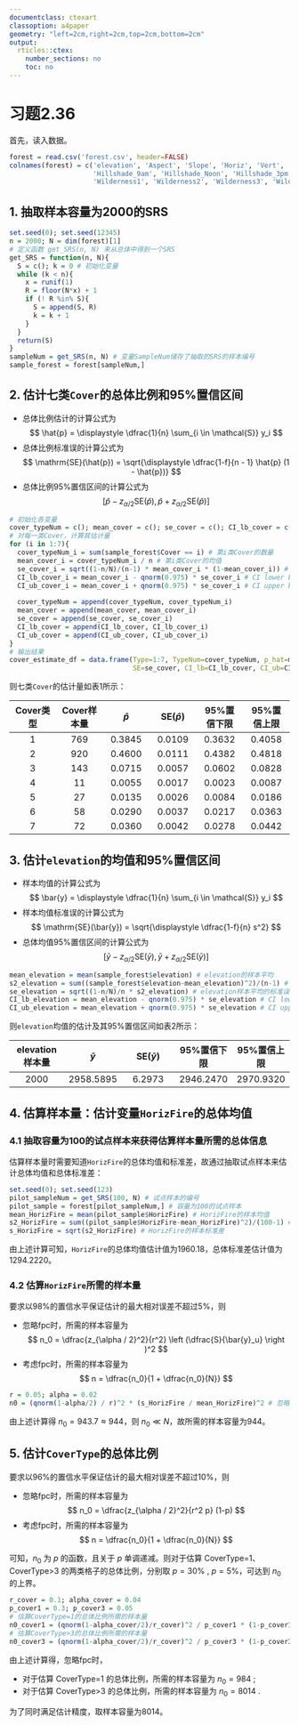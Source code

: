 ---
documentclass: ctexart
classoption: a4paper
geometry: "left=2cm,right=2cm,top=2cm,bottom=2cm"
output:
  rticles::ctex:
    number_sections: no
    toc: no
---

# 习题2.36

首先，读入数据。

```{r 读入数据, echo=TRUE, message=FALSE, comment=''}
forest = read.csv('forest.csv', header=FALSE)
colnames(forest) = c('elevation', 'Aspect', 'Slope', 'Horiz', 'Vert', 'HorizRoad',
                     'Hillshade_9am', 'Hillshade_Noon', 'Hillshade_3pm', 'HorizFire',
                     'Wilderness1', 'Wilderness2', 'Wilderness3', 'Wilderness4', 'Cover')
```


## 1. 抽取样本容量为2000的SRS

```{r SRS, echo=TRUE, comment=''}
set.seed(0); set.seed(12345)
n = 2000; N = dim(forest)[1]
# 定义函数 get_SRS(n, N) 来从总体中得到一个SRS
get_SRS = function(n, N){
  S = c(); k = 0 # 初始化变量
  while (k < n){
    x = runif(1)
    R = floor(N*x) + 1
    if (! R %in% S){
      S = append(S, R)
      k = k + 1
    }
  }
  return(S)
}
sampleNum = get_SRS(n, N) # 变量SampleNum储存了抽取的SRS的样本编号
sample_forest = forest[sampleNum,]
```


## 2. 估计七类`Cover`的总体比例和95%置信区间

+ 总体比例估计的计算公式为 $$ \hat{p} = \displaystyle \dfrac{1}{n} \sum_{i \in \mathcal{S}} y_i $$
+ 总体比例标准误的计算公式为 $$ \mathrm{SE}(\hat{p}) = \sqrt{\displaystyle \dfrac{1-f}{n - 1} \hat{p} (1 - \hat{p})} $$
+ 总体比例95%置信区间的计算公式为 $$ [\hat{p} - z_{\alpha / 2} \mathrm{SE}(\hat{p}), \hat{p} + z_{\alpha / 2} \mathrm{SE}(\hat{p})] $$

```{r cover, echo=TRUE, comment=''}
# 初始化各变量
cover_typeNum = c(); mean_cover = c(); se_cover = c(); CI_lb_cover = c(); CI_ub_cover = c()
# 对每一类Cover，计算其估计量
for (i in 1:7){
  cover_typeNum_i = sum(sample_forest$Cover == i) # 第i类Cover的数量
  mean_cover_i = cover_typeNum_i / n # 第i类Cover的均值
  se_cover_i = sqrt((1-n/N)/(n-1) * mean_cover_i * (1-mean_cover_i)) # 第i类Cover的标准误
  CI_lb_cover_i = mean_cover_i - qnorm(0.975) * se_cover_i # CI lower bound
  CI_ub_cover_i = mean_cover_i + qnorm(0.975) * se_cover_i # CI upper bound
  
  cover_typeNum = append(cover_typeNum, cover_typeNum_i)
  mean_cover = append(mean_cover, mean_cover_i)
  se_cover = append(se_cover, se_cover_i)
  CI_lb_cover = append(CI_lb_cover, CI_lb_cover_i)
  CI_ub_cover = append(CI_ub_cover, CI_ub_cover_i)
}
# 输出结果
cover_estimate_df = data.frame(Type=1:7, TypeNum=cover_typeNum, p_hat=mean_cover,
                               SE=se_cover, CI_lb=CI_lb_cover, CI_ub=CI_ub_cover)
```

则七类`Cover`的估计量如表1所示：

\begin{center}
表1：七类Cover的估计量
\end{center}

| Cover类型 | Cover样本量 | $\hat{p}$ | $\mathrm{SE}(\hat{p})$ | 95%置信下限 | 95%置信上限 |
| :----: | :----: | :----: | :----: | :----: | :----: |
| 1 | 769 | 0.3845 | 0.0109 | 0.3632 | 0.4058 |
| 2 | 920 | 0.4600 | 0.0111 | 0.4382 | 0.4818 |
| 3 | 143 | 0.0715 | 0.0057 | 0.0602 | 0.0828 |
| 4 | 11 | 0.0055 | 0.0017 | 0.0023 | 0.0087 |
| 5 | 27 | 0.0135 | 0.0026 | 0.0084 | 0.0186 |
| 6 | 58 | 0.0290 | 0.0037 | 0.0217 | 0.0363 |
| 7 | 72 | 0.0360 | 0.0042 | 0.0278 | 0.0442 |


## 3. 估计`elevation`的均值和95%置信区间

+ 样本均值的计算公式为 $$ \bar{y} = \displaystyle \dfrac{1}{n} \sum_{i \in \mathcal{S}} y_i $$
+ 样本均值标准误的计算公式为 $$ \mathrm{SE}(\bar{y}) = \sqrt{\displaystyle \dfrac{1-f}{n} s^2} $$
+ 总体均值95%置信区间的计算公式为 $$ [\bar{y} - z_{\alpha / 2} \mathrm{SE}(\bar{y}), \bar{y} + z_{\alpha / 2} \mathrm{SE}(\bar{y})] $$

```{r elevation, echo=TRUE, comment=''}
mean_elevation = mean(sample_forest$elevation) # elevation的样本平均
s2_elevation = sum((sample_forest$elevation-mean_elevation)^2)/(n-1) # elevation的样本方差
se_elevation = sqrt((1-n/N)/n * s2_elevation) # elevation样本平均的标准误
CI_lb_elevation = mean_elevation - qnorm(0.975) * se_elevation # CI lower bound
CI_ub_elevation = mean_elevation + qnorm(0.975) * se_elevation # CI upper bound
```

则`elevation`均值的估计及其95%置信区间如表2所示：

\begin{center}
表2：elevation的均值估计及95\%置信区间
\end{center}

| elevation样本量 | $\bar{y}$ | $\mathrm{SE}(\bar{y})$ | 95%置信下限 | 95%置信上限 |
| :----: | :----: | :----: | :----: | :----: |
| 2000 | 2958.5895 | 6.2973 | 2946.2470 | 2970.9320 |


## 4. 估算样本量：估计变量`HorizFire`的总体均值

### 4.1 抽取容量为100的试点样本来获得估算样本量所需的总体信息

估算样本量时需要知道`HorizFire`的总体均值和标准差，故通过抽取试点样本来估计总体均值和总体标准差：

```{r HorizFire, echo=TRUE, comment=''}
set.seed(0); set.seed(123)
pilot_sampleNum = get_SRS(100, N) # 试点样本的编号
pilot_sample = forest[pilot_sampleNum,] # 容量为100的试点样本
mean_HorizFire = mean(pilot_sample$HorizFire) # HorizFire的样本均值
s2_HorizFire = sum((pilot_sample$HorizFire-mean_HorizFire)^2)/(100-1) # HorizFire的样本方差
s_HorizFire = sqrt(s2_HorizFire) # HorizFire的样本标准差
```

由上述计算可知，`HorizFire`的总体均值估计值为1960.18，总体标准差估计值为1294.2220。

### 4.2 估算`HorizFire`所需的样本量

要求以98%的置信水平保证估计的最大相对误差不超过5%，则

+ 忽略fpc时，所需的样本容量为 $$ n_0 = \dfrac{z_{\alpha / 2}^2}{r^2} \left (\dfrac{S}{\bar{y}_u} \right )^2 $$
+ 考虑fpc时，所需的样本容量为 $$ n = \dfrac{n_0}{1 + \dfrac{n_0}{N}} $$

```{r HorizFire sample size, echo=TRUE, comment=''}
r = 0.05; alpha = 0.02
n0 = (qnorm(1-alpha/2) / r)^2 * (s_HorizFire / mean_HorizFire)^2 # 忽略fpc时的样本容量
```

由上述计算得 $n_0 = 943.7 \approx 944$，则 $n_0 \ll N$，故所需的样本容量为944。


## 5. 估计`CoverType`的总体比例

要求以96%的置信水平保证估计的最大相对误差不超过10%，则

+ 忽略fpc时，所需的样本容量为 $$ n_0 = \dfrac{z_{\alpha / 2}^2}{r^2 p} (1-p) $$
+ 考虑fpc时，所需的样本容量为 $$ n = \dfrac{n_0}{1 + \dfrac{n_0}{N}} $$ 

可知，$n_0$ 为 $p$ 的函数，且关于 $p$ 单调递减。则对于估算 CoverType=1、CoverType>3 的两类格子的总体比例，分别取 $p=30\%$ , $p=5\%$，可达到 $n_0$ 的上界。

```{r CoverType, echo=TRUE, comment=''}
r_cover = 0.1; alpha_cover = 0.04
p_cover1 = 0.3; p_cover3 = 0.05
# 估算CoverType=1的总体比例所需的样本量
n0_cover1 = (qnorm(1-alpha_cover/2)/r_cover)^2 / p_cover1 * (1-p_cover1)
# 估算CoverType>3的总体比例所需的样本量
n0_cover3 = (qnorm(1-alpha_cover/2)/r_cover)^2 / p_cover3 * (1-p_cover3)
```

由上述计算得，忽略fpc时，

+ 对于估算 CoverType=1 的总体比例，所需的样本容量为 $n_0 = 984$ ;
+ 对于估算 CoverType>3 的总体比例，所需的样本容量为 $n_0 = 8014$ .

为了同时满足估计精度，取样本容量为8014。


